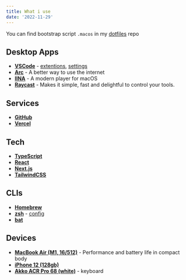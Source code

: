 ```yaml
---
title: What i use
date: '2022-11-29'
---
```


You can find bootstrap script `.macos` in my
[dotfiles](https://github.com/idm1try/dotfiles/tree/main/.macos) repo

## Desktop Apps

- [**VSCode**](https://code.visualstudio.com) -
  [extentions](https://github.com/idm1try/dotfiles/#vscode-extensions),
  [settings](https://github.com/idm1try/dotfiles/tree/main/settings.json)
- [**Arc**](https://arc.net) - A better way to use the internet
- [**IINA**](https://iina.io) - A modern player for macOS
- [**Raycast**](https://www.raycast.com) - Makes it simple, fast and delightful
  to control your tools.

## Services

- [**GitHub**](https://github.com)
- [**Vercel**](https://vercel.com)

## Tech

- [**TypeScript**](https://www.typescriptlang.org)
- [**React**](https://reactjs.org)
- [**Next.js**](https://nextjs.org)
- [**TailwindCSS**](https://tailwindcss.com)

## CLIs

- [**Homebrew**](https://brew.sh)
- [**zsh**](https://zsh.org) -
  [config](https://github.com/idm1try/dotfiles/tree/main/.zshrc)
- [**bat**](https://github.com/sharkdp/bat)

## Devices

- [**MacBook Air (M1, 16/512)**](https://www.apple.com/shop/buy-mac/macbook-air/m1-chip) -
  Performance and battery life in compact body
- [**iPhone 12 (128gb)**](https://www.apple.com/shop/buy-iphone/iphone-12)
- [**Akko ACR Pro 68 (white)**](https://en.akkogear.com/product/acr-pro-68-mechanical-keyboard) -
  keyboard
